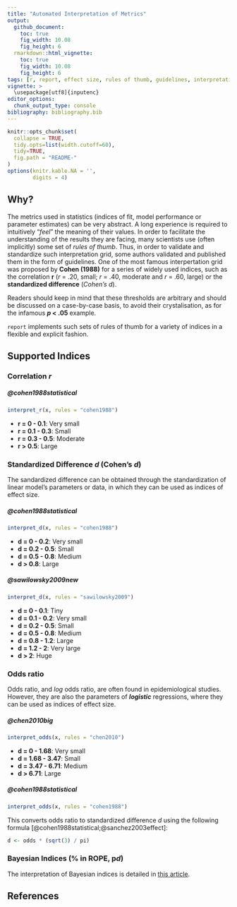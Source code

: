 ```yaml
---
title: "Automated Interpretation of Metrics"
output: 
  github_document:
    toc: true
    fig_width: 10.08
    fig_height: 6
  rmarkdown::html_vignette:
    toc: true
    fig_width: 10.08
    fig_height: 6
tags: [r, report, effect size, rules of thumb, guidelines, interpretation]
vignette: >
  \usepackage[utf8]{inputenc}
editor_options: 
  chunk_output_type: console
bibliography: bibliography.bib
---
```


```r
knitr::opts_chunk$set(
  collapse = TRUE,
  tidy.opts=list(width.cutoff=60),
  tidy=TRUE,
  fig.path = "README-"
)
options(knitr.kable.NA = '',
        digits = 4)
```


## Why?

The metrics used in statistics (indices of fit, model performance or parameter estimates) can be very abstract. A long experience is required to intuitively "*feel*" the meaning of their values. In order to facilitate the understanding of the results they are facing, many scientists use (often implicitly) some set of *rules of thumb*. Thus, in order to validate and standardize such interpretation grid, some authors validated and published them in the form of guidelines. One of the most famous interpertation grid was proposed by **Cohen (1988)** for a series of widely used indices, such as the correlation **r** (*r* = .20, small; *r* = .40, moderate and *r* = .60, large) or the **standardized difference** (*Cohen's d*). 

Readers should keep in mind that these thresholds are arbitrary and should be discussed on a case-by-case basis, to avoid their crystalisation, as for the infamous ***p* < .05** example. 

`report` implements such sets of rules of thumb for a variety of indices in a flexible and explicit fashion.

## Supported Indices

### Correlation *r*

##### @cohen1988statistical

```r
interpret_r(x, rules = "cohen1988")
```

- **r = 0 - 0.1**: Very small
- **r = 0.1 - 0.3**: Small
- **r = 0.3 - 0.5**: Moderate
- **r > 0.5**: Large


### Standardized Difference *d* (Cohen's *d*)

The sandardized difference can be obtained through the standardization of linear model's parameters or data, in which they can be used as indices of effect size.


##### @cohen1988statistical

```r
interpret_d(x, rules = "cohen1988")
```

- **d = 0 - 0.2**: Very small
- **d = 0.2 - 0.5**: Small
- **d = 0.5 - 0.8**: Medium
- **d > 0.8**: Large

##### @sawilowsky2009new

```r
interpret_d(x, rules = "sawilowsky2009")
```

- **d = 0 - 0.1**: Tiny
- **d = 0.1 - 0.2**: Very small
- **d = 0.2 - 0.5**: Small
- **d = 0.5 - 0.8**: Medium
- **d = 0.8 - 1.2**: Large
- **d = 1.2 - 2**: Very large
- **d > 2**: Huge


### Odds ratio

Odds ratio, and *log* odds ratio, are often found in epidemiological studies. However, they are also the parameters of ***logistic*** regressions, where they can be used as indices of effect size.

##### @chen2010big

```r
interpret_odds(x, rules = "chen2010")
```

- **d = 0 - 1.68**: Very small
- **d = 1.68 - 3.47**: Small
- **d = 3.47 - 6.71**: Medium
- **d > 6.71**: Large

##### @cohen1988statistical

```r
interpret_odds(x, rules = "cohen1988")
```

This converts odds ratio to standardized difference *d* using the following formula [@cohen1988statistical;@sanchez2003effect]:

```r
d <- odds * (sqrt(3) / pi)
```

### Bayesian Indices (\% in ROPE, p*d*)

The interpretation of Bayesian indices is detailed in [this article](https://easystats.github.io/bayestestR/articles/4_Guidelines.html).

## References